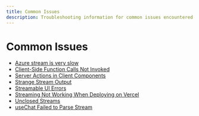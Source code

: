 ```yaml
---
title: Common Issues
description: Troubleshooting information for common issues encountered with the Vercel AI SDK.
---
```


# Common Issues

- [ Azure stream is very slow ](/docs/troubleshooting/common-issues/azure-stream-slow)
- [ Client-Side Function Calls Not Invoked ](/docs/troubleshooting/common-issues/client-side-function-calls-not-invoked)
- [ Server Actions in Client Components ](/docs/troubleshooting/common-issues/server-actions-in-client-components)
- [ Strange Stream Output ](/docs/troubleshooting/common-issues/strange-stream-output)
- [ Streamable UI Errors ](/docs/troubleshooting/common-issues/streamable-ui-errors)
- [ Streaming Not Working When Deploying on Vercel ](/docs/troubleshooting/common-issues/streaming-not-working-on-vercel)
- [ Unclosed Streams ](/docs/troubleshooting/common-issues/unclosed-streams)
- [ useChat Failed to Parse Stream ](/docs/troubleshooting/common-issues/use-chat-failed-to-parse-stream)
